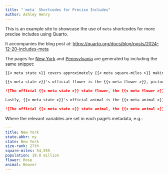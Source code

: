 ```yaml
---
title: "`meta` Shortcodes for Precise Includes"
author: Ashley Henry
---
```


This is an example site to showcase the use of `meta` shortcodes for more precise includes using Quarto.

It accompanies the blog post at: <https://quarto.org/docs/blog/posts/2024-12-20-includes-meta>

The pages for [New York](new-york.qmd) and [Pennsylvania](pa.qmd) are generated by including the same snippet:

````.markdown
{{< meta state >}} covers approximately {{< meta square-miles >}} making it the {{< meta size-rank >}} largest state in the United States. As of 2023, {{< meta state >}} has an approximate population of about {{< meta population >}}.

{{< meta state >}}'s official flower is the {{< meta flower >}}, pictured below:

![The official {{< meta state >}} state flower, the {{< meta flower >}}](/images/{{< meta state-abbr >}}/flower.png)

Lastly, {{< meta state >}}'s official animal is the {{< meta animal >}}, pictured below:

![The official {{< meta state >}} state animal, the {{< meta animal >}}](/images/{{< meta state-abbr >}}/animal.png)
````

Where the relevant variables are set in each page's metadata, e.g.:

```.yaml
---
title: New York
state-abbr: ny
state: New York
size-rank: 27th
square-miles: 54,555
population: 19.8 million
flower: Rose
animal: Beaver
---
```
